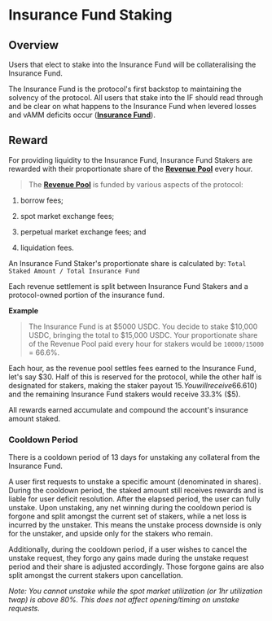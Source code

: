 # Insurance Fund Staking

## Overview

Users that elect to stake into the Insurance Fund will be collateralising the Insurance Fund.  

The Insurance Fund is the protocol's first backstop to maintaining the solvency of the protocol. All users that stake into the IF should read through and be clear on what happens to the Insurance Fund when levered losses and vAMM deficits occur ([**Insurance Fund**](/insurance-fund/insurance-fund-intro)).

## Reward

For providing liquidity to the Insurance Fund, Insurance Fund Stakers are rewarded with their proportionate share of the [**Revenue Pool**](/about-v2/revenue-pool) every hour.  


> The [**Revenue Pool**](/about-v2/revenue-pool) is funded by various aspects of the protocol:  

1.  borrow fees;

2.  spot market exchange fees;

3.  perpetual market exchange fees; and

4.  liquidation fees.

An Insurance Fund Staker's proportionate share is calculated by: `Total Staked Amount / Total Insurance Fund`

Each revenue settlement is split between Insurance Fund Stakers and a protocol-owned portion of the insurance fund.

**Example**

> The Insurance Fund is at $5000 USDC. You decide to stake $10,000 USDC, bringing the total to $15,000 USDC. Your proportionate share of the Revenue Pool paid every hour for stakers would be `10000/15000` = 66.6%. 

Each hour, as the revenue pool settles fees earned to the Insurance Fund, let's say $30. Half of this is reserved for the protocol, while the other half is designated for stakers, making the staker payout $15. You will receive 66.6% of the payout ($10) and the remaining Insurance Fund stakers would receive 33.3% ($5).

All rewards earned accumulate and compound the account's insurance amount staked.

### Cooldown Period

There is a cooldown period of 13 days for unstaking any collateral from the Insurance Fund.  

A user first requests to unstake a specific amount (denominated in shares). During the cooldown period, the staked amount still receives rewards and is liable for user deficit resolution. After the elapsed period, the user can fully unstake. Upon unstaking, any net winning during the cooldown period is forgone and split amongst the current set of stakers, while a net loss is incurred by the unstaker. This means the unstake process downside is only for the unstaker, and upside only for the stakers who remain.

Additionally, during the cooldown period, if a user wishes to cancel the unstake request, they forgo any gains made during the unstake request period and their share is adjusted accordingly. Those forgone gains are also split amongst the current stakers upon cancellation.

*Note: You cannot unstake while the spot market utilization (or 1hr utilization twap) is above 80%. This does not affect opening/timing on unstake requests.*
